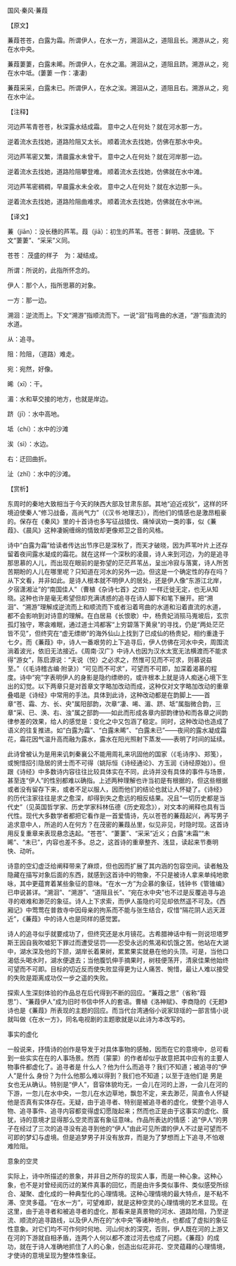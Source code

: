 

国风·秦风·蒹葭

【原文】

蒹葭苍苍，白露为霜。所谓伊人，在水一方，溯洄从之，道阻且长。溯游从之，宛在水中央。

蒹葭萋萋，白露未晞。所谓伊人，在水之湄。溯洄从之，道阻且跻。溯游从之，宛在水中坻。(萋萋 一作：凄凄)

蒹葭采采，白露未已。所谓伊人，在水之涘。溯洄从之，道阻且右。溯游从之，宛在水中沚。

【注释】

河边芦苇青苍苍，秋深露水结成霜。 意中之人在何处？就在河水那一方。

逆着流水去找她，道路险阻又太长。 顺着流水去找她，仿佛在那水中央。

河边芦苇密又繁，清晨露水未曾干。 意中之人在何处？就在河岸那一边。

逆着流水去找她，道路险阻攀登难。 顺着流水去找她，仿佛就在水中滩。

河边芦苇密稠稠，早晨露水未全收。 意中之人在何处？就在水边那一头。

逆着流水去找她，道路险阻曲难求。 顺着流水去找她，仿佛就在水中洲。

【译文】

蒹（jiān）：没长穗的芦苇。葭（jiā）：初生的芦苇。苍苍：鲜明、茂盛貌。下文“萋萋”、“采采”义同。

苍苍： 茂盛的样子　为：凝结成。

所谓：所说的，此指所怀念的。

伊人：那个人，指所思慕的对象。

一方：那一边。

溯洄：逆流而上。下文“溯游”指顺流而下。一说“洄”指弯曲的水道，“游”指直流的水道。

从：追寻。

阻：险阻，（道路）难走。

宛：宛然，好像。

晞（xī）：干。

湄：水和草交接的地方，也就是岸边。

跻（jī）：水中高地。

坻（chí）：水中的沙滩

涘（sì）：水边。

右：迂回曲折。

沚（zhǐ）：水中的沙滩。

【赏析】

东周时的秦地大致相当于今天的陕西大部及甘肃东部。其地“迫近戎狄”，这样的环境迫使秦人“修习战备，高尚气力”（《汉书·地理志》），而他们的情感也是激昂粗豪的。保存在《秦风》里的十首诗也多写征战猎伐、痛悼讽劝一类的事，似《蒹葭》、《晨风》这种凄婉缠绵的情致却更像郑卫之音的风格。

诗中“白露为霜”给读者传达出节序已是深秋了，而天才破晓，因为芦苇叶片上还存留着夜间露水凝成的霜花。就在这样一个深秋的凌晨，诗人来到河边，为的是追寻那思慕的人儿，而出现在眼前的是弥望的茫茫芦苇丛，呈出冷寂与落寞，诗人所苦苦期盼的人儿在哪里呢？只知道在河水的另外一边。但这是一个确定性的存在吗？从下文看，并非如此。是诗人根本就不明伊人的居处，还是伊人像“东游江北岸，夕宿潇湘沚”的“南国佳人”（曹植《杂诗七首》之四）一样迁徙无定，也无从知晓。这种也许是毫无希望但却充满诱惑的追寻在诗人脚下和笔下展开。把“溯洄”、“溯游”理解成逆流而上和顺流而下或者沿着弯曲的水道和沿着直流的水道，都不会影响到对诗意的理解。在白居易《长恨歌）中，杨贵妃消殒马嵬坡后，玄宗孤灯独守，寒衾难眠，通过道士鸿都客“上穷碧落下黄泉”的寻找，仍是“两处茫茫皆不见”，但终究在“虚无缥缈”的海外仙山上找到了已成仙的杨贵妃，相约重逢于七夕。而《蒹葭》中，诗人一番艰劳的上下追寻后，伊人仿佛在河水中央，周围流淌着波光，依旧无法接近。《周南·汉广》中诗人也因为汉水太宽无法横渡而不能求得“游女”，陈启源说：“夫说（悦）之必求之，然惟可见而不可求，则慕说益至。”（《毛诗稽古编·附录》）“可见而不可求”，可望而不可即，加深着渴慕的程度。诗中“宛”字表明伊人的身影是隐约缥缈的，或许根本上就是诗人痴迷心境下生出的幻觉。以下两章只是对首章文字略加改动而成，这种仅对文字略加改动的重章叠唱是《诗经》中常用的手法。具体到此诗，这种改动都是在韵脚上——首章“苍、霜、方、长、央”属阳部韵，次章“凄、唏、湄、跻、坻”属脂微合韵，三章“采、已、涣、右、浊”属之部韵——如此而形成各章内部韵律协和而各章之间韵律参差的效果，给人的感觉是：变化之中又包涵了稳定。同时，这种改动也造成了语义的往复推进。如“白露为霜”、“白露未晞”、“白露未已”——夜间的露水凝成霜花，霜花因气温升高而融为露水，露水在阳光照射下蒸发——表明了时间的延续。

此诗曾被认为是用来讥刺秦襄公不能用周礼来巩固他的国家（《毛诗序》、郑笺），或惋惜招引隐居的贤士而不可得（姚际恒《诗经通论》、方玉润《诗经原始》）。但跟《诗经》中多数诗内容往往比较具体实在不同，此诗并没有具体的事件与场景，甚至连“伊人”的性别都难以确指。上述两种理解也许当初是有根据的，但这些根据或者没有留存下来，或者不足以服人，因而他们的结论也就让人怀疑了。《诗经》的历代注家往往是求之愈深，却得到失之愈远的相反结果。况且“一切历史都是当代史”（见英国哲学家、历史学家科林伍德《历史观念》），对文本的阐释也具有当代性。现代大多数学者都把它看作是一首爱情诗，先以苍苍的蒹葭起兴，再写男子追求意中人，所追的人在何方？在茂密的蒹葭丛里，似见非见，时隐时现。这首诗用反复重章来表现悬念迭起。“苍苍”、“萋萋”、“采采”近义；白露“未霜”“未晞”、“未已”，内容也差不多。总之，这首诗的重章整齐、浅显，读起来节奏明快、动听。

诗意的空幻虚泛给阐释带来了麻烦，但也因而扩展了其内涵的包容空间。读者触及隐藏在描写对象后面的东西，就感到这首诗中的物象，不只是被诗人拿来单纯地歌咏，其中更蕴育着某些象征的意味。“在水一方”为企慕的象征，钱钟书《管锥编》已申说甚详。“溯洄”、“溯游”、“道阻且长”、“宛在水中央”也不过是反覆追寻与追寻的艰难和渺茫的象征。诗人上下求索，而伊人虽隐约可见却依然遥不可及。《西厢记》中莺莺在普救寺中因母亲的拘系而不能与张生结合，叹惜“隔花阴人远天涯近”，《蒹葭》中的诗人也是同样的感觉罢。

诗人的追寻似乎就要成功了，但终究还是水月镜花。古希腊神话中有一则说坦塔罗斯王因自我吹嘘犯下罪过而遭受惩罚——忍受永远的焦渴和饥饿之苦。他站在大湖中，湖水深及他的下颔，湖岸长着果树，累累果实就悬在他的头顶。可是，当他口渴低头喝水时，湖水便退去；当他腹饥伸手摘果时，树枝便荡开，清泉佳果他始终可望而不可即。目标的切近反而使失败显得更为让人痛苦、惋惜，最让人难以接受的失败是距离成功仅一步之遥的失败。

探索人生深刻体验的作品总在后代得到不断的回应。“蒹葭之思”（省称“葭思”）、“蒹葭伊人”成为旧时书信中怀人的套语。曹植《洛神赋》、李商隐的《无题》诗也是《蒹葭》所表现的主题的回应。而当代台湾通俗小说家琼瑶的一部言情小说就叫做《在水一方》，同名电视剧的主题歌就是以此诗为本改写的。

事实的虚化

一般说来，抒情诗的创作是导发于对具体事物的感触，因而在它的意境中，总可看到一些实实在在的人事场景。然而（蒙蒙）的作者却似乎故意把其中应有的主要人物事件都虚化了。追寻者是 什么人？他为什么而追寻？我们不知道；被追寻的“伊人”是什么 身份？为什么他那么难以得到？我们也不知道；以至于连他们是 男是女也无从确认。特别是“伊人”，音容体貌均无，一会儿在河的上游，一会儿在河的下游，一忽儿在水中央，一忽儿在水边草地，飘忽不定，来去渺茫，简直令人怀疑他是否真有实体存在。无疑，由于追寻者、特别是被追寻者的虚化，使整个追寻人物、追寻事件、追寻内容都变得虚幻愿陇起来；然而也正是由于这事实的虚化、膜犹，诗的意境才显得那么空灵而富有象征意味。作品所表达的情感：追“伊人”的男子在经过了三次的追寻没有追寻到他的“伊人”由此可见所谓的伊人不过是可望而不可即的梦幻与虚境。但是追梦男子并没有放弃，而是为了梦想而上下追寻,不怕艰难险阻。

意象的空灵

实际上，诗中所描述的景象，并非目之所存的现实人事，而是一种心象。这种心象，也不是对曾经阅历过的某件真事的回忆，而是由许多类似事件、类似感受所综合、凝聚、虚化成的一种典型化的心理情境。这种心理情境的最大特点，是不粘不滞、空灵多蕴。“在水一方”，可望难即，就是这种空灵的心理情境的艺术显现。在这里，由于追寻者和被追寻者的虚化，那看来是真景物的河水、道路险阻，乃至逆流、顺流的追寻路线，以及伊人所在的“水中央”等诸种地点，也都成了虚拟的象征性意象。对它们均不可作何时何地、河山何水的深究，否则，伊人既在河的上游又在河的下游就自相矛盾，连两个人何以都不渡过河去也成了问题。《蒹葭》的成功，就在于诗人准确地抓住了人的心象，创造出似花非花、空灵蕴藉的心理情境，才使诗的意境呈现为整体性象征。

